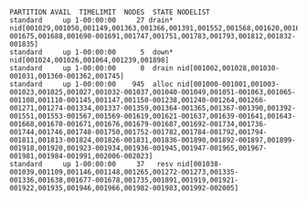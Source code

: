 ```output
PARTITION AVAIL  TIMELIMIT  NODES  STATE NODELIST 
standard     up 1-00:00:00     27 drain* nid[001029,001050,001149,001363,001366,001391,001552,001568,001620,001642,001669,001672-001675,001688,001690-001691,001747,001751,001783,001793,001812,001832-001835] 
standard     up 1-00:00:00      5  down* nid[001024,001026,001064,001239,001898] 
standard     up 1-00:00:00      8  drain nid[001002,001028,001030-001031,001360-001362,001745] 
standard     up 1-00:00:00    945  alloc nid[001000-001001,001003-001023,001025,001027,001032-001037,001040-001049,001051-001063,001065-001108,001110-001145,001147,001150-001238,001240-001264,001266-001271,001274-001334,001337-001359,001364-001365,001367-001390,001392-001551,001553-001567,001569-001619,001621-001637,001639-001641,001643-001668,001670-001671,001676,001679-001687,001692-001734,001736-001744,001746,001748-001750,001752-001782,001784-001792,001794-001811,001813-001824,001826-001831,001836-001890,001892-001897,001899-001918,001920,001923-001934,001936-001945,001947-001965,001967-001981,001984-001991,002006-002023] 
standard     up 1-00:00:00     37   resv nid[001038-001039,001109,001146,001148,001265,001272-001273,001335-001336,001638,001677-001678,001735,001891,001919,001921-001922,001935,001946,001966,001982-001983,001992-002005] 
```
